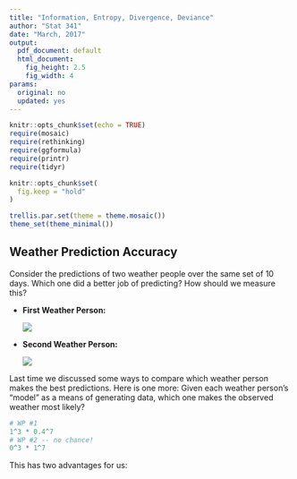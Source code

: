 ```yaml
---
title: "Information, Entropy, Divergence, Deviance"
author: "Stat 341"
date: "March, 2017"
output:
  pdf_document: default
  html_document:
    fig_height: 2.5
    fig_width: 4
params:
  original: no
  updated: yes
---
```




```r
knitr::opts_chunk$set(echo = TRUE)
require(mosaic)
require(rethinking)
require(ggformula)
require(printr)
require(tidyr)

knitr::opts_chunk$set(
  fig.keep = "hold"
)

trellis.par.set(theme = theme.mosaic())
theme_set(theme_minimal())
```

## Weather Prediction Accuracy

Consider the predictions of two weather people over the same set of 10 days.
Which one did a better job of predicting?  How should we measure this?

 * **First Weather Person:**

    ![](../Book-Code/images/weather1.png)

 * **Second Weather Person:**

    ![](../Book-Code/images/weather2.png)

Last time we discussed some ways to compare which weather person makes the best predictions.
Here is one more: Given each weather person's "model" as a means of generating data, which 
one makes the observed weather most likely?  

\vspace{1in}

```r
# WP #1
1^3 * 0.4^7
# WP #2 -- no chance!
0^3 * 1^7
```
This has two advantages for us:

 <!-- 1.  This is just the likelihood, an important part of our Bayesian modeling system. -->

 <!-- 2. It is based on joint probability rather than average probability.  Weather person 2 is taking unfair advantage of average probability by making predictions we know are "impossible". -->

